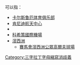 '''{{PAGENAME}}'''可以指：

* [[卡尔斯鲁厄体育俱乐部|卡尔斯鲁厄体育俱乐部]]
* [[肯尼迪航天中心|肯尼迪航天中心]]
* {{le|基恩州立學院|Keene State College}}
* [[科希策國際機場|科希策國際機場]]
* [[滘西洲|滘西洲]]
** [[賽馬會滘西洲公眾高爾夫球場|賽馬會滘西洲公眾高爾夫球場]]

{{disambig}}

[[Category:三字拉丁字母縮寫消歧義|Category:三字拉丁字母縮寫消歧義]]